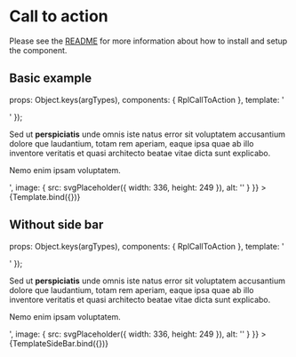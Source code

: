 
<Meta title="Organisms/CallToAction" />

# Call to action
Please see the [README](https://github.com/dpc-sdp/ripple/blob/master/packages/components/Organisms/CallToAction/README.md) for more information about how to install and setup the component.

## Basic example

  props: Object.keys(argTypes),
  components: { RplCallToAction },
  template: '<div class="rpl-content"><rpl-call-to-action :title="title" :summary="summary" :link="link" :image="image" /></div>'
});

<Canvas>
  <Story
    name="Call to action"
    args={{
      title: 'Card prompting an action',
      link: { text: 'Call to action', url: '#' },
      summary: '<p>Sed ut <b>perspiciatis</b> unde omnis iste natus error sit voluptatem accusantium dolore que laudantium, totam rem aperiam, eaque ipsa quae ab illo inventore veritatis et quasi architecto beatae vitae dicta sunt explicabo.</p><p>Nemo enim ipsam voluptatem.</p>',
      image: { src: svgPlaceholder({ width: 336, height: 249 }), alt: '' }
    }}
  >
    {Template.bind({})}
  </Story>
</Canvas>

## Without side bar

  props: Object.keys(argTypes),
  components: { RplCallToAction },
  template: '<div class="rpl-content"><rpl-call-to-action class="rpl-call-to-action--without-sidebar" :title="title" :summary="summary" :link="link" :image="image" /></div>'
});

<Canvas>
  <Story
    name="Without sidebar"
    args={{
      title: 'Card prompting an action',
      link: { text: 'Call to action', url: '#' },
      summary: '<p>Sed ut <b>perspiciatis</b> unde omnis iste natus error sit voluptatem accusantium dolore que laudantium, totam rem aperiam, eaque ipsa quae ab illo inventore veritatis et quasi architecto beatae vitae dicta sunt explicabo.</p><p>Nemo enim ipsam voluptatem.</p>',
      image: { src: svgPlaceholder({ width: 336, height: 249 }), alt: '' }
    }}
  >
    {TemplateSideBar.bind({})}
  </Story>
</Canvas>

<ArgsTable of={RplCallToAction} />
